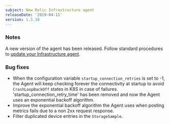 ```yaml
---
subject: New Relic Infrastructure agent
releaseDate: '2019-04-11'
version: 1.3.18
---
```


### Notes

A new version of the agent has been released. Follow standard procedures to [update your Infrastructure agent](/docs/infrastructure/new-relic-infrastructure/installation/update-infrastructure-agent).

### Bug fixes

* When the configuration variable `startup_connection_retries` is set to -1, the Agent will keep checking forever the connectivity at startup to avoid `CrashLoopBackOff` states in K8S in case of failures. 'startup_connection_retry_time' has been removed and now the Agent uses an exponential backoff algorithm.
* Improve the exponential backoff algorithm the Agent uses when posting metrics fails due to a non 2xx request response.
* Filter duplicated device entries in the `StorageSample`.
